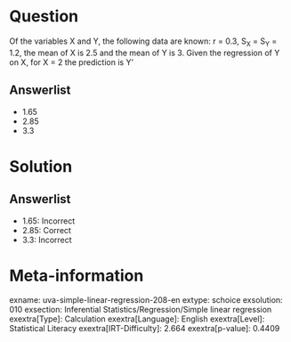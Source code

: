 Question
========

Of the variables X and Y, the following data are known: r = 0.3, S~X~
= S~Y~ = 1.2, the mean of X is 2.5 and the mean of Y is 3. Given the regression of Y on X, for X = 2 the prediction is Y'

Answerlist
----------

* 1.65
* 2.85
* 3.3

Solution
========

Answerlist
----------

* 1.65: Incorrect
* 2.85: Correct
* 3.3: Incorrect

Meta-information
================
exname: uva-simple-linear-regression-208-en
extype: schoice
exsolution: 010
exsection: Inferential Statistics/Regression/Simple linear regression
exextra[Type]: Calculation
exextra[Language]: English
exextra[Level]: Statistical Literacy
exextra[IRT-Difficulty]: 2.664
exextra[p-value]: 0.4409
